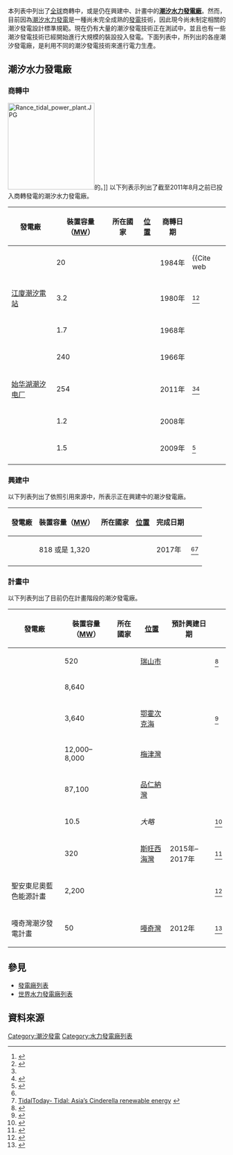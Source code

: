 本列表中列出了[[全球|全球]]商轉中，或是仍在興建中、計畫中的'''[[潮汐發電站|潮汐水力發電廠]]'''。然而，目前因為[[潮汐|潮汐]][[水力發電|水力發電]]是一種尚未完全成熟的[[發電|發電]]技術，因此現今尚未制定相關的潮汐發電設計標準規範。現在仍有大量的潮汐發電技術正在測試中，並且也有一些潮汐發電技術已經開始進行大規模的裝設投入發電。下面列表中，所列出的各座潮汐發電廠，是利用不同的潮汐發電技術來進行電力生產。<!-- 至其餘編輯者：目前此列表是按照英文字母的方式進行排序，請依照這個模式新增。並且，該列表列出了包含商轉中、興建中以及計畫中的所有各大潮汐發電廠，且不論其裝置容量大小與發電廠規模。然而，當該列表所列出的發電廠數量達到一定規模後，請編輯者將計畫中以及已退役的潮汐發電廠移到區域列表中。此段為英文維基百科原文翻譯而成，非中文維基百科編者所註留-->

== 潮汐水力發電廠 ==

=== 商轉中 ===
[[File:Rance_tidal_power_plant.JPG|200px]]的{{en-link|朗斯潮汐發電廠|Rance Tidal Power Station}}。]]
以下列表示列出了截至2011年8月之前已投入商轉發電的潮汐水力發電廠。
{|class="wikitable sortable"
! 發電廠 !! 裝置容量（[[MW|MW]]） !! 所在國家 !! [[經緯度|位置]] !! 商轉日期 !! {{Tooltip|註釋|資料來源}}
|-
| {{en-link|安納波利斯皇家發電廠|Annapolis Royal Generating Station}} || 20 || {{flag|Canada}} || {{Coord|44|45|07|N|65|30|40|W|name=Annapolis Royal Generating Station}} || 1984年 || <ref>{{Cite web
 |title=Annapolis Tidal Station 
 |url=http://www.nspower.ca/en/home/environment/renewableenergy/tidal/annapolis.aspx 
 |author=Nova Scotia Power 
 |accessdate=2012-04-16 
 |deadurl=yes 
 |archiveurl=https://web.archive.org/web/20110612022820/http://www.nspower.ca/en/home/environment/renewableenergy/tidal/annapolis.aspx 
 |archivedate=2011-06-12 
}}</ref>
|-
| [[江廈潮汐電站|江廈潮汐電站]] || 3.2 || {{flag|China}} || {{Coord|28|20|34|N|121|14|25|E|name=Jiangxia Tidal Power Station}} || 1980年 || <ref>{{Citation|title=Jinangxia Tidal Power Station |url=http://www.cresp.org.cn/uploadfiles/73/613/zhejiang.html |accessdate=2010-03-21 |deadurl=yes |archiveurl=https://web.archive.org/web/20110707050232/http://www.cresp.org.cn/uploadfiles/73/613/zhejiang.html |archivedate=2011-07-07 }}</ref><ref>{{Citation|title=Jinangxia Tidal Power Station|url=http://books.google.lk/books?id=P5OxZ7d6qVEC&lpg=PA194&ots=LSIRJBnIKk&dq=Jiangxia%20Tidal%20Power%20Station&pg=PA194#v=onepage&q=Jiangxia%20Tidal%20Power%20Station&f=false|page=194|accessdate=2010-03-21|archive-date=2018-06-15|archive-url=https://web.archive.org/web/20180615111822/https://books.google.lk/books?id=P5OxZ7d6qVEC&lpg=PA194&ots=LSIRJBnIKk&dq=Jiangxia%20Tidal%20Power%20Station&pg=PA194#v=onepage&q=Jiangxia%20Tidal%20Power%20Station&f=false|dead-url=no}}</ref>
|-
| {{en-link|吉斯拉亞-庫巴潮汐發電廠|Kislaya Guba Tidal Power Station}} || 1.7 || {{flag|Russia}} || {{Coord|69|22|37|N|33|04|33|E|name=Kislaya Guba Tidal Power Station}} || 1968年 ||  
|-
| {{en-link|朗塞潮汐發電廠|Rance Tidal Power Station}} || 240 || {{flag|France}} || {{Coord|48|37|05|N|02|01|24|W|name=Rance Tidal Power Station}} || 1966年 ||  
|-
| [[始华湖潮汐电厂|始华湖潮汐电厂]] || 254 || {{flag|South Korea}} || {{Coord|37|18|47|N|126|36|46|E|name=Sihwa Lake Tidal Power Station}} || 2011年 || <ref name=OREG/><ref>{{Cite web |url=http://joongangdaily.joins.com/article/view.asp?aid=2939763 |title=Korea JoongAng Daily: Turning tides |accessdate=2016-04-02 |archive-date=2011-08-04 |archive-url=https://web.archive.org/web/20110804004808/http://joongangdaily.joins.com/article/view.asp?aid=2939763 |dead-url=no }}</ref>
|-
| {{en-link|斯特蘭福德湖海洋發電|Strangford Lough}}|| 1.2 || {{flag|United Kingdom}} ||{{Coord|54|22|04|N|05|32|40|W|name=Strangford Lough Seagen}}|| 2008年 ||  
|-
| {{en-link|鳴突角潮汐發電廠|Uldolmok Tidal Power Station}} || 1.5 || {{flag|South Korea}} || {{Coord|34|32|07|N|126|14|06|E|name=Uldolmok Tidal Power Station}} || 2009年 || <ref>{{Citation|title=South Korea starts up, to expand 1-MW Jindo Uldolmok tidal project|url=http://www.hydroworld.com/index/display/article-display/2336952618/articles/hrhrw/hydroindustrynews/ocean-tidal-streampower/south-korea_starts.html|accessdate=2010-08-30|archive-url=https://web.archive.org/web/20100901093154/http://www.hydroworld.com/index/display/article-display/2336952618/articles/hrhrw/hydroindustrynews/ocean-tidal-streampower/south-korea_starts.html|archive-date=2010-09-01|dead-url=yes}}</ref>
|-
|}

=== 興建中 ===
以下列表列出了依照引用來源中，所表示正在興建中的潮汐發電廠。
{|class="wikitable sortable"
! 發電廠 !! 裝置容量（[[MW|MW]]） !! 所在國家 !! [[經緯度|位置]] !! 完成日期 !! {{Tooltip|註釋|資料來源}}
|-
| {{en-link|仁川潮汐發電廠|Incheon Tidal Power Station}} || 818 或是 1,320 || {{flag|South Korea}} || {{Coord|37|29|48|N|126|20|32|E|name=Incheon Tidal Power Station}} || 2017年 || <ref name=OREG/><ref>[http://social.tidaltoday.com/industry-insight/tidal-asia%E2%80%99s-cinderella-renewable-energy TidalToday- Tidal: Asia’s Cinderella renewable energy] {{webarchive|url=https://web.archive.org/web/20110716001553/http://social.tidaltoday.com/industry-insight/tidal-asia%E2%80%99s-cinderella-renewable-energy |date=2011-07-16 }}</ref>
|-
|}

=== 計畫中 ===
以下列表列出了目前仍在計畫階段的潮汐發電廠。
{|class="wikitable sortable"
! 發電廠 !! 裝置容量（[[MW|MW]]） !! 所在國家 !! [[經緯度|位置]] !! 預計興建日期 !! {{Tooltip|註釋|資料來源}}
|-
| {{en-link|加露林灣潮汐發電廠|Garorim Bay Tidal Power Station}} || 520 || {{flag|South Korea}} || [[瑞山市|瑞山市]] ||   || <ref name=OREG>{{Citation|title=Tidal power in South Korea|url=http://www.oreg.ca/docs/May%20Symposium/KOREA.pdf|format=PDF|accessdate=2010-07-17|archive-date=2011-07-06|archive-url=https://web.archive.org/web/20110706192631/http://www.oreg.ca/docs/May%20Symposium/KOREA.pdf|dead-url=no}}</ref>
|-
| {{en-link|塞文河水壩|Severn Barrage}} || 8,640 || {{flag|United Kingdom}} || {{Coord|51|21|30|N|03|06|00|W|name=Severn Barrage_dim:8000}} ||   ||  
|-
| {{en-link|圖戈斯卡亞潮汐發電廠|Tugurskaya Tidal Power Plant}} || 3,640 || {{flag|Russia}} || [[鄂霍次克海|鄂霍次克海]] ||   || <ref>{{cite web|title=RusHydro bets on alternative energy|url=http://energo-news.ru/archives/3671|publisher=Energo News|accessdate=26 March 2011|date=12 February 2010|archive-date=2011-08-15|archive-url=https://web.archive.org/web/20110815170909/http://energo-news.ru/archives/3671|dead-url=no}}</ref>
|-
| {{en-link|梅津斯卡亞潮汐發電廠|Mezenskaya Tidal Power Plant}} || 12,000–8,000 || {{flag|Russia}} || [[梅津灣|梅津灣]] ||   ||  
|-
| {{en-link|朋珍斯卡亞潮汐發電廠|Penzhinskaya Tidal Power Plant}} || 87,100 || {{flag|Russia}} || [[品仁納灣|品仁納灣]] ||   ||  
|-
| {{en-link|斯凱里斯潮汐發電廠|The Skerries, Isle of Anglesey}} || 10.5 || {{flag|United Kingdom}} ||  {{Coord|53|26|N|04|36|W|name=Skerries Tidal Farm}} ''大略'' ||  || <ref>{{cite news|url=http://www.walesonline.co.uk/business/business-news/70m-skerries-tidal-project-gets-9160142|publisher=WalesOnline|title=£70m Skerries tidal project gets second lease of life as Atlantis buys Marine Current Turbines|date=2010-08-23|accessdate=2016-04-02|archive-date=2015-07-28|archive-url=https://web.archive.org/web/20150728123155/http://www.walesonline.co.uk/business/business-news/70m-skerries-tidal-project-gets-9160142|dead-url=no}}</ref>
|-
| {{en-link|斯旺西海灣潮汐發電廠|Tidal Lagoon Swansea Bay}} || 320 || {{flag|United Kingdom}} ||  [[斯旺西海灣|斯旺西海灣]] || 2015年–2017年 || <ref>{{cite web|url=http://www.tidallagoonswanseabay.com/faqs.aspx|publisher=Tidal Lagoon (Swansea Bay) Plc|title=Tidal Lagoon Swansea Bay FAQs|accessdate=2015-05-01|year=2013|deadurl=yes|archiveurl=https://web.archive.org/web/20150315055225/http://tidallagoonswanseabay.com/faqs.aspx|archivedate=2015-03-15}}</ref>
|-

| 聖安東尼奧藍色能源計畫  || 2,200 || {{flag|Philippines}} ||{{Coord|12|25|N|124|17|E|name=Dalupiri Blue Energy}}||   || <ref>{{cite web|url=http://www.rise.org.au/info/Tech/tidal/index.html|title=Tidal Barrage & Tidal Turbines|accessdate=2010-12-24|archive-date=2021-03-08|archive-url=https://web.archive.org/web/20210308164704/http://www.rise.org.au/info/Tech/tidal/index.html|dead-url=no}}</ref>
|-
| 嘠奇灣潮汐發電計畫  || 50 || {{flag|India}} ||[[嘠奇灣|嘠奇灣]] || 2012年 || <ref>{{cite news|url=http://www.bbc.co.uk/news/science-environment-12215065|publisher=BBC|title=Asia's First Tidal Power Plant|date=2011-01-18|accessdate=2016-04-02|archive-date=2011-01-19|archive-url=https://web.archive.org/web/20110119045601/http://www.bbc.co.uk/news/science-environment-12215065|dead-url=no}}</ref>
|}

== 參見 ==
{{GeoGroupTemplate}}
* [[發電站列表|發電廠列表]]
* [[世界水電站列表|世界水力發電廠列表]]

== 資料來源 ==
{{reflist|33em}}

{{Power stations|state=expanded}}


[[Category:潮汐發電|Category:潮汐發電]]
[[Category:水力發電廠列表|Category:水力發電廠列表]]